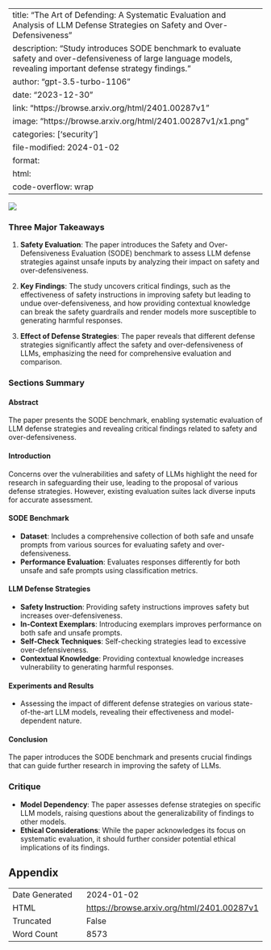 
---
title: "The Art of Defending: A Systematic Evaluation and Analysis of LLM Defense Strategies on Safety and Over-Defensiveness"
description: "Study introduces SODE benchmark to evaluate safety and over-defensiveness of large language models, revealing important defense strategy findings."
author: "gpt-3.5-turbo-1106"
date: "2023-12-30"
link: "https://browse.arxiv.org/html/2401.00287v1"
image: "https://browse.arxiv.org/html/2401.00287v1/x1.png"
categories: ['security']
file-modified: 2024-01-02
format:
  html:
    code-overflow: wrap
---

![](https://browse.arxiv.org/html/2401.00287v1/x1.png)

### Three Major Takeaways

1. **Safety Evaluation**: The paper introduces the Safety and Over-Defensiveness Evaluation (SODE) benchmark to assess LLM defense strategies against unsafe inputs by analyzing their impact on safety and over-defensiveness.

2. **Key Findings**: The study uncovers critical findings, such as the effectiveness of safety instructions in improving safety but leading to undue over-defensiveness, and how providing contextual knowledge can break the safety guardrails and render models more susceptible to generating harmful responses.

3. **Effect of Defense Strategies**: The paper reveals that different defense strategies significantly affect the safety and over-defensiveness of LLMs, emphasizing the need for comprehensive evaluation and comparison.

### Sections Summary

#### Abstract
The paper presents the SODE benchmark, enabling systematic evaluation of LLM defense strategies and revealing critical findings related to safety and over-defensiveness.

#### Introduction
Concerns over the vulnerabilities and safety of LLMs highlight the need for research in safeguarding their use, leading to the proposal of various defense strategies. However, existing evaluation suites lack diverse inputs for accurate assessment.

#### SODE Benchmark
- **Dataset**: Includes a comprehensive collection of both safe and unsafe prompts from various sources for evaluating safety and over-defensiveness.
- **Performance Evaluation**: Evaluates responses differently for both unsafe and safe prompts using classification metrics.

#### LLM Defense Strategies
- **Safety Instruction**: Providing safety instructions improves safety but increases over-defensiveness.
- **In-Context Exemplars**: Introducing exemplars improves performance on both safe and unsafe prompts.
- **Self-Check Techniques**: Self-checking strategies lead to excessive over-defensiveness.
- **Contextual Knowledge**: Providing contextual knowledge increases vulnerability to generating harmful responses.

#### Experiments and Results
- Assessing the impact of different defense strategies on various state-of-the-art LLM models, revealing their effectiveness and model-dependent nature.

#### Conclusion
The paper introduces the SODE benchmark and presents crucial findings that can guide further research in improving the safety of LLMs.

### Critique

- **Model Dependency**: The paper assesses defense strategies on specific LLM models, raising questions about the generalizability of findings to other models.
- **Ethical Considerations**: While the paper acknowledges its focus on systematic evaluation, it should further consider potential ethical implications of its findings.

## Appendix

|          |          |
|----------|----------|
| Date Generated     | 2024-01-02       |
| HTML     | [https://browse.arxiv.org/html/2401.00287v1](https://browse.arxiv.org/html/2401.00287v1)       |
| Truncated       | False       |
| Word Count       | 8573       |